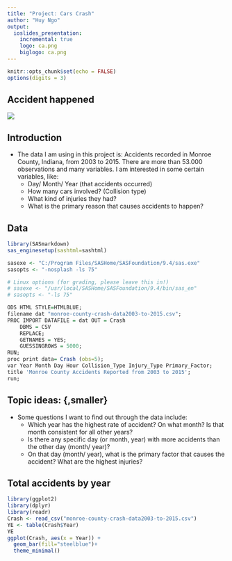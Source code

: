 ```yaml
---
title: "Project: Cars Crash"
author: "Huy Ngo"
output: 
  ioslides_presentation:
    incremental: true
    logo: ca.png
    biglogo: ca.png
---
```


```r
knitr::opts_chunk$set(echo = FALSE)
options(digits = 3)
```
## Accident happened

![](cc.jpg)

## Introduction 

- The data I am using in this project is: Accidents recorded in Monroe County, Indiana, from 2003 to 2015. There are more than 53.000 observations and many variables. I am interested in some certain variables, like:
  + Day/ Month/ Year (that accidents occurred)
  + How many cars involved? (Collision type)
  + What kind of injuries they had? 
  + What is the primary reason that causes accidents to happen?
  
## Data {.smaller} 
```r

library(SASmarkdown)
sas_enginesetup(sashtml=sashtml)

sasexe <- "C:/Program Files/SASHome/SASFoundation/9.4/sas.exe"
sasopts <- "-nosplash -ls 75"

# Linux options (for grading, please leave this in!)
# sasexe <- "/usr/local/SASHome/SASFoundation/9.4/bin/sas_en"
# sasopts <- "-ls 75"
```

```r
ODS HTML STYLE=HTMLBLUE;
filename dat "monroe-county-crash-data2003-to-2015.csv";
PROC IMPORT DATAFILE = dat OUT = Crash
    DBMS = CSV 
    REPLACE; 
    GETNAMES = YES;
    GUESSINGROWS = 5000;
RUN;
proc print data= Crash (obs=5);
var Year Month Day Hour Collision_Type Injury_Type Primary_Factor;
title 'Monroe County Accidents Reported from 2003 to 2015';
run;
```

## Topic ideas: {,smaller}

- Some questions I want to find out through the data include:
  + Which year has the highest rate of accident? On what month? Is that month consistent for all other years? 
  + Is there any specific day (or month, year) with more accidents than the other day (month/ year)? 
  + On that day (month/ year), what is the primary factor that causes the accident? What are the highest injuries? 
  
## Total accidents by year {.smaller}


```r
library(ggplot2)
library(dplyr)
library(readr)
Crash <- read_csv("monroe-county-crash-data2003-to-2015.csv")
YE <- table(Crash$Year)
YE
ggplot(Crash, aes(x = Year)) + 
  geom_bar(fill="steelblue")+
  theme_minimal()
```
